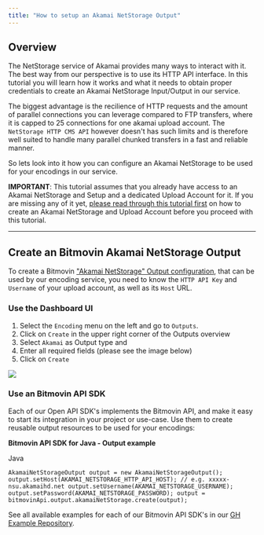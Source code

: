 ```yaml
---
title: "How to setup an Akamai NetStorage Output"
---
```


## Overview

The NetStorage service of Akamai provides many ways to interact with it. The best way from our perspective is to use its HTTP API interface. In this tutorial you will learn how it works and what it needs to obtain proper credentials to create an Akamai NetStorage Input/Output in our service.

The biggest advantage is the recilience of HTTP requests and the amount of parallel connections you can leverage compared to FTP transfers, where it is capped to 25 connections for one akamai upload account. The `NetStorage HTTP CMS API` however doesn't has such limits and is therefore well suited to handle many parallel chunked transfers in a fast and reliable manner.

So lets look into it how you can configure an Akamai NetStorage to be used for your encodings in our service.

**IMPORTANT**: This tutorial assumes that you already have access to an Akamai NetStorage and Setup and a dedicated Upload Account for it. If you are missing any of it yet, [please read through this tutorial first](/encoding/docs/how-to-create-an-akamai-netstorage-upload-account) on how to create an Akamai NetStorage and Upload Account before you proceed with this tutorial.

---

## Create an Bitmovin Akamai NetStorage Output

To create a Bitmovin ["Akamai NetStorage" Output configuration](/encoding/reference/postencodingoutputsakamainetstorage), that can be used by our encoding service, you need to know the `HTTP API Key` and `Username` of your upload account, as well as its `Host` URL.

### Use the Dashboard UI

1. Select the `Encoding` menu on the left and go to `Outputs`.
2. Click on `Create` in the upper right corner of the Outputs overview
3. Select `Akamai` as Output type and
4. Enter all required fields (please see the image below)
5. Click on `Create`

![](/images/encoding/docs/e64a53f-image.png)

### Use an Bitmovin API SDK

Each of our Open API SDK's implements the Bitmovin API, and make it easy to start its integration in your project or use-case. Use them to create reusable output resources to be used for your encodings:

**Bitmovin API SDK for Java - Output example**

Java

`AkamaiNetStorageOutput output = new AkamaiNetStorageOutput();
output.setHost(AKAMAI_NETSTORAGE_HTTP_API_HOST); // e.g. xxxxx-nsu.akamaihd.net
output.setUsername(AKAMAI_NETSTORAGE_USERNAME);
output.setPassword(AKAMAI_NETSTORAGE_PASSWORD);
output = bitmovinApi.output.akamaiNetStorage.create(output);
`

See all available examples for each of our Bitmovin API SDK's in our [GH Example Repository](https://github.com/bitmovin/bitmovin-api-sdk-examples).